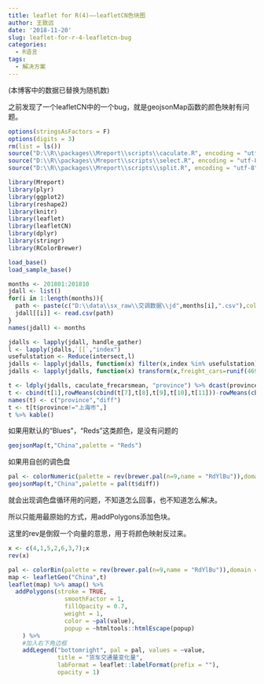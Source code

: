```yaml
---
title: leaflet for R(4)——leafletCN色块图
author: 王致远
date: '2018-11-20'
slug: leaflet-for-r-4-leafletcn-bug
categories:
  - R语言
tags:
  - 解决方案
---
```


(本博客中的数据已替换为随机数)

之前发现了一个leafletCN中的一个bug，就是geojsonMap函数的颜色映射有问题。

```r
options(stringsAsFactors = F)
options(digits = 3)
rm(list = ls())
source("D:\\R\\packages\\Mreport\\scripts\\caculate.R", encoding = "utf-8")
source("D:\\R\\packages\\Mreport\\scripts\\select.R", encoding = "utf-8")
source("D:\\R\\packages\\Mreport\\scripts\\split.R", encoding = "utf-8")
```

```r
library(Mreport)
library(plyr)
library(ggplot2)
library(reshape2)
library(knitr)
library(leaflet)
library(leafletCN)
library(dplyr)
library(stringr)
library(RColorBrewer)
```

```r
load_base()
load_sample_base()
```

```r
months <- 201801:201810
jdall <- list()
for(i in 1:length(months)){
  path <- paste(c("D:\\data\\sx_raw\\交调数据\\jd",months[i],".csv"),collapse = "")
  jdall[[i]] <- read.csv(path)
}
names(jdall) <- months
```

```r
jdalls <- lapply(jdall, handle_gather)
l <- lapply(jdalls,`[[`,"index")
usefulstation <- Reduce(intersect,l)
jdalls <- lapply(jdalls, function(x) filter(x,index %in% usefulstation))
jdalls <- lapply(jdalls, function(x) transform(x,freight_cars=runif(4691)))
```

```r
t <- ldply(jdalls, caculate_frecarsmean, "province") %>% dcast(province~.id)
t <- cbind(t[1],rowMeans(cbind(t[7],t[8],t[9],t[10],t[11]))-rowMeans(cbind(t[2],t[3],t[4],t[5],t[6])))
names(t) <- c("province","diff")
t <- t[t$province!="上海市",]
t %>% kable()
```

如果用默认的“Blues”，“Reds”这类颜色，是没有问题的

```r
geojsonMap(t,"China",palette = "Reds")
```

如果用自创的调色盘

```r
pal <- colorNumeric(palette = rev(brewer.pal(n=9,name = "RdYlBu")),domain = t$diff)
geojsonMap(t,"China",palette = pal(t$diff))
```

就会出现调色盘循环用的问题，不知道怎么回事，也不知道怎么解决。

所以只能用最原始的方式，用addPolygons添加色块。

这里的rev是倒叙一个向量的意思，用于将颜色映射反过来。

```r
x <- c(4,1,5,2,6,3,7);x
rev(x)
```


```r
pal <- colorBin(palette = rev(brewer.pal(n=9,name = "RdYlBu")),domain = t$diff)
map <- leafletGeo("China",t)
leaflet(map) %>% amap() %>%
  addPolygons(stroke = TRUE,
                smoothFactor = 1,
                fillOpacity = 0.7,
                weight = 1,
                color = ~pal(value),
                popup = ~htmltools::htmlEscape(popup)
    ) %>%
    #加入右下角边框
    addLegend("bottomright", pal = pal, values = ~value,
              title = "货车交通量变化量",
              labFormat = leaflet::labelFormat(prefix = ""),
              opacity = 1)
```

